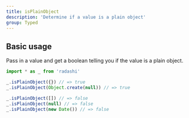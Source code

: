 ```yaml
---
title: isPlainObject
description: 'Determine if a value is a plain object'
group: Typed
---
```


## Basic usage

Pass in a value and get a boolean telling you if the value is a plain object.

```ts
import * as _ from 'radashi'

_.isPlainObject({}) // => true
_.isPlainObject(Object.create(null)) // => true

_.isPlainObject([]) // => false
_.isPlainObject(null) // => false
_.isPlainObject(new Date()) // => false
```
